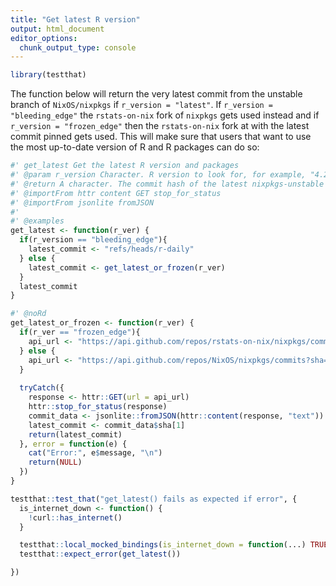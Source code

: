 ```yaml
---
title: "Get latest R version"
output: html_document
editor_options:
  chunk_output_type: console
---
```


```r
library(testthat)
```

The function below will return the very latest commit from the unstable branch
of `NixOS/nixpkgs` if `r_version = "latest"`. If `r_version = "bleeding_edge"`
the `rstats-on-nix` fork of `nixpkgs` gets used instead and if `r_version = "frozen_edge"`
then the `rstats-on-nix` fork at with the latest commit pinned gets used. 
This will make sure that users that want to use the most up-to-date version of R and R packages can do so:

```r
#' get_latest Get the latest R version and packages
#' @param r_version Character. R version to look for, for example, "4.2.0". If a nixpkgs revision is provided instead, this gets returned.
#' @return A character. The commit hash of the latest nixpkgs-unstable revision
#' @importFrom httr content GET stop_for_status
#' @importFrom jsonlite fromJSON
#'
#' @examples
get_latest <- function(r_ver) {
  if(r_version == "bleeding_edge"){
    latest_commit <- "refs/heads/r-daily"
  } else {
    latest_commit <- get_latest_or_frozen(r_ver)
  }
  latest_commit
}
```

```r
#' @noRd
get_latest_or_frozen <- function(r_ver) {
  if(r_ver == "frozen_edge"){
    api_url <- "https://api.github.com/repos/rstats-on-nix/nixpkgs/commits?sha=r-daily"
  } else {
    api_url <- "https://api.github.com/repos/NixOS/nixpkgs/commits?sha=nixpkgs-unstable"
  }
  
  tryCatch({
    response <- httr::GET(url = api_url)
    httr::stop_for_status(response)
    commit_data <- jsonlite::fromJSON(httr::content(response, "text"))
    latest_commit <- commit_data$sha[1]
    return(latest_commit)
  }, error = function(e) {
    cat("Error:", e$message, "\n")
    return(NULL)
  })
}
```

```r
testthat::test_that("get_latest() fails as expected if error", {
  is_internet_down <- function() {
    !curl::has_internet()
  }

  testthat::local_mocked_bindings(is_internet_down = function(...) TRUE)
  testthat::expect_error(get_latest())

})

```
